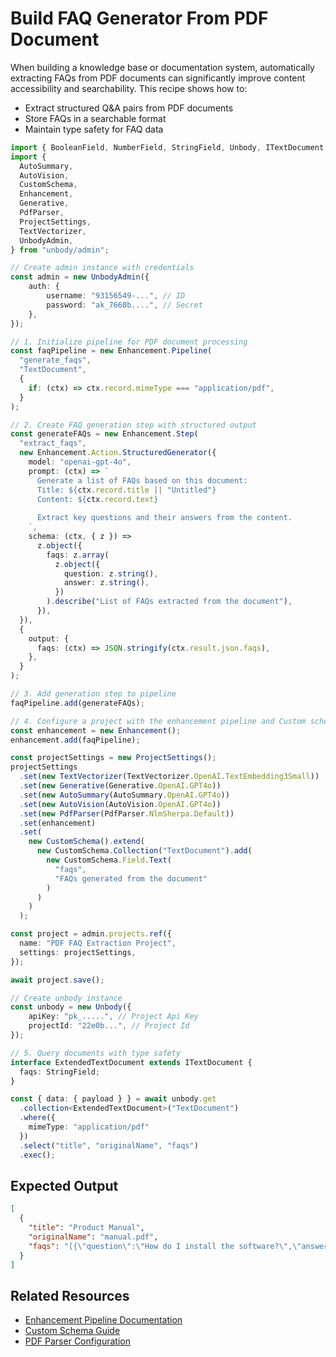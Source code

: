 
# Build FAQ Generator From PDF Document

When building a knowledge base or documentation system, automatically extracting FAQs from PDF documents can significantly improve content accessibility and searchability. This recipe shows how to:
- Extract structured Q&A pairs from PDF documents
- Store FAQs in a searchable format
- Maintain type safety for FAQ data

```typescript copy
import { BooleanField, NumberField, StringField, Unbody, ITextDocument } from "unbody";
import {
  AutoSummary,
  AutoVision,
  CustomSchema,
  Enhancement,
  Generative,
  PdfParser,
  ProjectSettings,
  TextVectorizer,
  UnbodyAdmin,
} from "unbody/admin";

// Create admin instance with credentials
const admin = new UnbodyAdmin({
    auth: {
        username: "93156549-...", // ID
        password: "ak_7660b....", // Secret
    },
});

// 1. Initialize pipeline for PDF document processing
const faqPipeline = new Enhancement.Pipeline(
  "generate_faqs",      
  "TextDocument",       
  {
    if: (ctx) => ctx.record.mimeType === "application/pdf", 
  }
);

// 2. Create FAQ generation step with structured output
const generateFAQs = new Enhancement.Step(
  "extract_faqs",    
  new Enhancement.Action.StructuredGenerator({
    model: "openai-gpt-4o",
    prompt: (ctx) => `
      Generate a list of FAQs based on this document:
      Title: ${ctx.record.title || "Untitled"}
      Content: ${ctx.record.text}
      
      Extract key questions and their answers from the content.
    `,
    schema: (ctx, { z }) =>
      z.object({
        faqs: z.array(
          z.object({
            question: z.string(),
            answer: z.string(),
          })
        ).describe("List of FAQs extracted from the document"),
      }),
  }),
  {
    output: {
      faqs: (ctx) => JSON.stringify(ctx.result.json.faqs),
    },
  }
);

// 3. Add generation step to pipeline
faqPipeline.add(generateFAQs);

// 4. Configure a project with the enhancement pipeline and Custom schema for storing the results
const enhancement = new Enhancement();
enhancement.add(faqPipeline);

const projectSettings = new ProjectSettings();
projectSettings
  .set(new TextVectorizer(TextVectorizer.OpenAI.TextEmbedding3Small))
  .set(new Generative(Generative.OpenAI.GPT4o))
  .set(new AutoSummary(AutoSummary.OpenAI.GPT4o))
  .set(new AutoVision(AutoVision.OpenAI.GPT4o))
  .set(new PdfParser(PdfParser.NlmSherpa.Default))
  .set(enhancement)
  .set(
    new CustomSchema().extend(
      new CustomSchema.Collection("TextDocument").add(
        new CustomSchema.Field.Text(
          "faqs",
          "FAQs generated from the document"
        )
      )
    )
  );

const project = admin.projects.ref({
  name: "PDF FAQ Extraction Project",
  settings: projectSettings,
});

await project.save();

// Create unbody instance
const unbody = new Unbody({
    apiKey: "pk_.....", // Project Api Key
    projectId: "22e0b...", // Project Id
});

// 5. Query documents with type safety
interface ExtendedTextDocument extends ITextDocument {
  faqs: StringField;
}

const { data: { payload } } = await unbody.get
  .collection<ExtendedTextDocument>("TextDocument")
  .where({
    mimeType: "application/pdf"
  })
  .select("title", "originalName", "faqs")
  .exec();
```

## Expected Output

```json
[
  {
    "title": "Product Manual",
    "originalName": "manual.pdf",
    "faqs": "[{\"question\":\"How do I install the software?\",\"answer\":\"Download the installer...\"},{\"question\":\"What are the system requirements?\",\"answer\":\"Minimum 8GB RAM...\"}]"
  }
]
```

## Related Resources
- [Enhancement Pipeline Documentation](/project-configurations/enhancers)
- [Custom Schema Guide](/project-configurations/custom-schemas)
- [PDF Parser Configuration](/project-configurations/pdf-parser)
